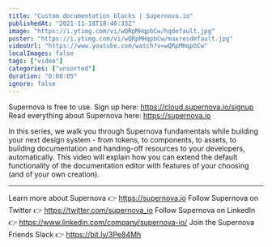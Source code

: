 ```yaml
---
title: "Custom documentation blocks | Supernova.io"
publishedAt: "2021-11-18T18:46:33Z"
image: "https://i.ytimg.com/vi/wQRpMHqpbCw/hqdefault.jpg"
poster: "https://i.ytimg.com/vi/wQRpMHqpbCw/maxresdefault.jpg"
videoUrl: "https://www.youtube.com/watch?v=wQRpMHqpbCw"
localImages: false
tags: ["video"]
categories: ["unsorted"]
duration: "0:08:05"
ignore: false
---
```

Supernova is free to use. Sign up here: https://cloud.supernova.io/signup
Read everything about Supernova here: https://supernova.io

In this series, we walk you through Supernova fundamentals while building your next design system - from tokens, to components, to assets, to building documentation and handing-off resources to your developers, automatically. This video will explain how you can extend the default functionality of the documentation editor with features of your choosing (and of your own creation).

--------

Learn more about Supernova 👉 https://supernova.io
Follow Supernova on Twitter 👉  https://twitter.com/supernova_io
Follow Supernova on LinkedIn 👉 https://www.linkedin.com/company/supernova-io/
Join the Supernova Friends Slack 👉 https://bit.ly/3Pe84Mh
